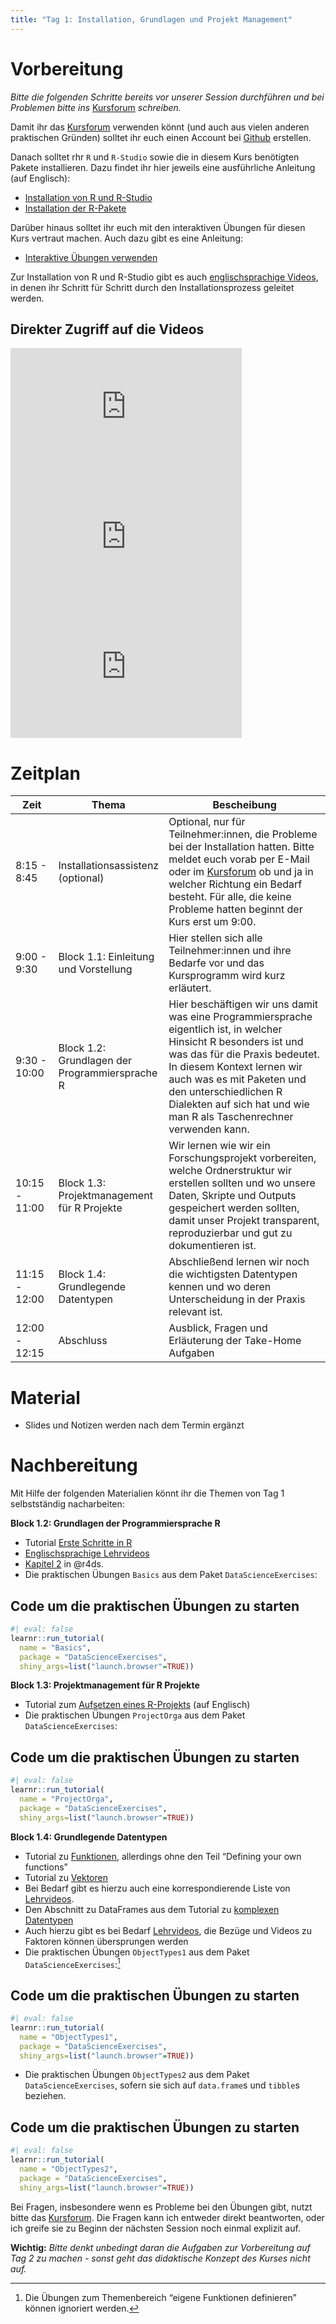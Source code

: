 ```yaml
---
title: "Tag 1: Installation, Grundlagen und Projekt Management"
---
```


# Vorbereitung

*Bitte die folgenden Schritte bereits vor unserer Session durchführen und* *bei Problemen bitte ins* [Kursforum](https://github.com/graebnerc/EinfuehrungR24/discussions) *schreiben.*

Damit ihr das [Kursforum](https://github.com/graebnerc/EinfuehrungR24/discussions) verwenden könnt (und auch aus vielen anderen praktischen Gründen) solltet ihr euch einen Account bei [Github](https://github.com/) erstellen.

Danach solltet rhr `R` und `R-Studio` sowie die in diesem Kurs benötigten Pakete installieren. Dazu findet ihr hier jeweils eine ausführliche Anleitung (auf Englisch):

-   [Installation von R und R-Studio](/tutorials/installation/index.qmd)
-   [Installation der R-Pakete](/tutorials/installing-packages/index.qmd)

Darüber hinaus solltet ihr euch mit den interaktiven Übungen für diesen Kurs vertraut machen. Auch dazu gibt es eine Anleitung:

-   [Interaktive Übungen verwenden](/tutorials/using-exercises/index.qmd)

Zur Installation von R und R-Studio gibt es auch [englischsprachige Videos](https://www.youtube.com/playlist?list=PLZDawQMrG1RImURlbldAF773MDRqeARNu), in denen ihr Schritt für Schritt durch den Installationsprozess geleitet werden.

::: {.callout-note collapse="true"}
## Direkter Zugriff auf die Videos

```{=html}
<div class="embed-container">
<iframe width="370" height="208" src="https://www.youtube.com/embed/szeZPKiK7LM?si=-UW5AP58W3I1-Ig6" title="YouTube video player" frameborder="0" allow="accelerometer; autoplay; clipboard-write; encrypted-media; gyroscope; picture-in-picture; web-share" allowfullscreen></iframe>
</div>
```
```{=html}
<div class="embed-container">
<iframe width="370" height="208" src="https://www.youtube.com/embed/3sJoV_7DGDw?si=GaOWRYmo1K6obIph" title="YouTube video player" frameborder="0" allow="accelerometer; autoplay; clipboard-write; encrypted-media; gyroscope; picture-in-picture; web-share" allowfullscreen></iframe>
</div>
```
```{=html}
<div class="embed-container">
<iframe width="370" height="208" src="https://www.youtube.com/embed/AKGUGQt2dvo?si=kXRPe6lXWNNq4gB9" title="YouTube video player" frameborder="0" allow="accelerometer; autoplay; clipboard-write; encrypted-media; gyroscope; picture-in-picture; web-share" allowfullscreen></iframe>
```
:::

# Zeitplan

| Zeit          | Thema                                                   | Bescheibung                                                                                                                                                                                                                                                                                                        |
|-----------|-----------|-------------------------------------------------|
| 8:15 - 8:45   | Installationsassistenz (optional)                       | Optional, nur für Teilnehmer:innen, die Probleme bei der Installation hatten. Bitte meldet euch vorab per E-Mail oder im [Kursforum](https://github.com/graebnerc/EinfuehrungR24/discussions) ob und ja in welcher Richtung ein Bedarf besteht. Für alle, die keine Probleme hatten beginnt der Kurs erst um 9:00. |
| 9:00 - 9:30  | Block 1.1: Einleitung und Vorstellung                   | Hier stellen sich alle Teilnehmer:innen und ihre Bedarfe vor und das Kursprogramm wird kurz erläutert.                                                                                                                                                                                                             |
| 9:30 - 10:00 | Block 1.2: Grundlagen der Programmiersprache R          | Hier beschäftigen wir uns damit was eine Programmiersprache eigentlich ist, in welcher Hinsicht R besonders ist und was das für die Praxis bedeutet. In diesem Kontext lernen wir auch was es mit Paketen und den unterschiedlichen R Dialekten auf sich hat und wie man R als Taschenrechner verwenden kann.                                                      |
| 10:15 - 11:00 | Block 1.3: Projektmanagement für R Projekte             | Wir lernen wie wir ein Forschungsprojekt vorbereiten, welche Ordnerstruktur wir erstellen sollten und wo unsere Daten, Skripte und Outputs gespeichert werden sollten, damit unser Projekt transparent, reproduzierbar und gut zu dokumentieren ist.                                                               |
| 11:15 - 12:00 | Block 1.4: Grundlegende Datentypen             |  Abschließend lernen wir noch die wichtigsten Datentypen kennen und wo deren Unterscheidung in der Praxis relevant ist.                                                               |
| 12:00 - 12:15 | Abschluss | Ausblick, Fragen und Erläuterung der Take-Home Aufgaben |

# Material

-   Slides und Notizen werden nach dem Termin ergänzt

# Nachbereitung

Mit Hilfe der folgenden Materialien könnt ihr die Themen von Tag 1 selbstständig nacharbeiten:

**Block 1.2: Grundlagen der Programmiersprache R**

-   Tutorial [Erste Schritte in R](/tutorials/first-steps/index.qmd)
-   [Englischsprachige Lehrvideos](https://www.youtube.com/playlist?list=PLZDawQMrG1RLPfd_e-ktZ_IIg9Kkbr16a)
-   [Kapitel 2](https://r4ds.hadley.nz/workflow-basics) in @r4ds.
-   Die praktischen Übungen `Basics` aus dem Paket `DataScienceExercises`:

::: {.callout-tip collapse="true"}
## Code um die praktischen Übungen zu starten

```r
#| eval: false
learnr::run_tutorial(
  name = "Basics", 
  package = "DataScienceExercises", 
  shiny_args=list("launch.browser"=TRUE))
```
:::

**Block 1.3: Projektmanagement für R Projekte**

-   Tutorial zum [Aufsetzen eines R-Projekts](/tutorials/setting-up-an-r-project/index.qmd) (auf Englisch)
-   Die praktischen Übungen `ProjectOrga` aus dem Paket `DataScienceExercises`:

::: {.callout-tip collapse="true"}
## Code um die praktischen Übungen zu starten

```r
#| eval: false
learnr::run_tutorial(
  name = "ProjectOrga", 
  package = "DataScienceExercises", 
  shiny_args=list("launch.browser"=TRUE))
```
:::


**Block 1.4: Grundlegende Datentypen**

- Tutorial zu [Funktionen](/tutorials/obj-types-i-functions/index.qmd), allerdings ohne den Teil "Defining your own functions"
- Tutorial zu [Vektoren](/tutorials/obj-types-ii-vectors/index.qmd)
- Bei Bedarf gibt es hierzu auch eine korrespondierende Liste von [Lehrvideos](https://www.youtube.com/playlist?list=PLZDawQMrG1RJ1oZwuZtiG0fOWSOgyZhYC).
- Den Abschnitt zu DataFrames aus dem Tutorial zu [komplexen Datentypen](/tutorials/obj-types-iii-adv/index.qmd)
- Auch hierzu gibt es bei Bedarf [Lehrvideos](https://www.youtube.com/playlist?list=PLZDawQMrG1RK0Ia3Y3AFqf_FP59GJnIP7), die Bezüge und Videos zu Faktoren können übersprungen werden
- Die praktischen Übungen `ObjectTypes1` aus dem Paket `DataScienceExercises`:^[Die Übungen zum Themenbereich "eigene Funktionen definieren" können ignoriert werden.]

::: {.callout-tip collapse="true"}
## Code um die praktischen Übungen zu starten

```r
#| eval: false
learnr::run_tutorial(
  name = "ObjectTypes1", 
  package = "DataScienceExercises", 
  shiny_args=list("launch.browser"=TRUE))
```
:::

- Die praktischen Übungen `ObjectTypes2` aus dem Paket `DataScienceExercises`, sofern sie sich auf `data.frame`s und `tibble`s beziehen.

::: {.callout-tip collapse="true"}
## Code um die praktischen Übungen zu starten

```r
#| eval: false
learnr::run_tutorial(
  name = "ObjectTypes2", 
  package = "DataScienceExercises", 
  shiny_args=list("launch.browser"=TRUE))
```
:::

Bei Fragen, insbesondere wenn es Probleme bei den Übungen gibt, nutzt bitte das [Kursforum](https://github.com/graebnerc/EinfuehrungR24/discussions). Die Fragen kann ich entweder direkt beantworten, oder ich greife sie zu Beginn der nächsten Session noch einmal explizit auf.

**Wichtig:** *Bitte denkt unbedingt daran die Aufgaben zur Vorbereitung auf* *Tag 2 zu machen - sonst geht das didaktische Konzept des* *Kurses nicht auf.*
